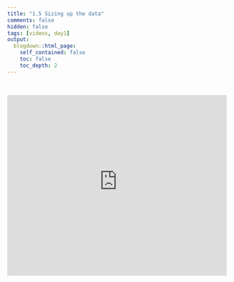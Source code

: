 ```yaml
---
title: "1.5 Sizing up the data"
comments: false
hidden: false
tags: [videos, day1]
output: 
  blogdown::html_page: 
    self_contained: false
    toc: false
    toc_depth: 2
---
```


<br>


<iframe style="border: 0;" width="100%" height="415" src="https://www.youtube-nocookie.com/embed/4_LdpBknFKM?si=ju6caWPwTzg0gOAA" title="YouTube video player" frameborder="0" allow="accelerometer; autoplay; clipboard-write; encrypted-media; gyroscope; picture-in-picture; web-share" allowfullscreen></iframe>
